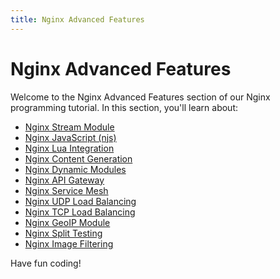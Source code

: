```yaml
---
title: Nginx Advanced Features
---
```


# Nginx Advanced Features

Welcome to the Nginx Advanced Features section of our Nginx programming tutorial. In this section, you'll learn about:

- [Nginx Stream Module](./0-nginx-stream-module.mdx)
- [Nginx JavaScript (njs)](./1-nginx-javascript.mdx)
- [Nginx Lua Integration](./2-nginx-lua-integration.mdx)
- [Nginx Content Generation](./3-nginx-content-generation.mdx)
- [Nginx Dynamic Modules](./4-nginx-dynamic-modules.mdx)
- [Nginx API Gateway](./5-nginx-api-gateway.mdx)
- [Nginx Service Mesh](./6-nginx-service-mesh.mdx)
- [Nginx UDP Load Balancing](./7-nginx-udp-load-balancing.mdx)
- [Nginx TCP Load Balancing](./8-nginx-tcp-load-balancing.mdx)
- [Nginx GeoIP Module](./9-nginx-geoip-module.mdx)
- [Nginx Split Testing](./10-nginx-split-testing.mdx)
- [Nginx Image Filtering](./11-nginx-image-filtering.mdx)

Have fun coding!